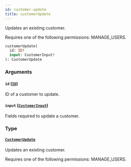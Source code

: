 ```yaml
---
id: customer-update
title: customerUpdate
---
```



Updates an existing customer. 

Requires one of the following permissions: MANAGE_USERS.

```graphql
customerUpdate(
  id: ID!
  input: CustomerInput!
): CustomerUpdate
```


### Arguments

#### `id` ([`ID`](../../../developer/api-reference/scalars/id))

ID of a customer to update.


#### `input` ([`CustomerInput`](../../../developer/api-reference/inputs/customer-input))

Fields required to update a customer.


### Type

#### [`CustomerUpdate`](../../../developer/api-reference/objects/customer-update) 

Updates an existing customer. 

Requires one of the following permissions: MANAGE_USERS.




